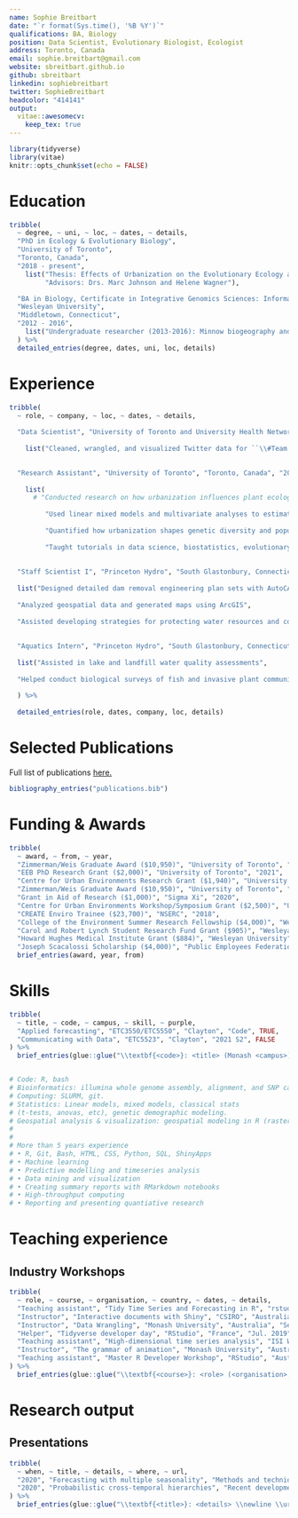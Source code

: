 ```yaml
---
name: Sophie Breitbart
date: "`r format(Sys.time(), '%B %Y')`"
qualifications: BA, Biology
position: Data Scientist, Evolutionary Biologist, Ecologist
address: Toronto, Canada
email: sophie.breitbart@gmail.com
website: sbreitbart.github.io
github: sbreitbart
linkedin: sophiebreitbart
twitter: SophieBreitbart
headcolor: "414141"
output: 
  vitae::awesomecv:
    keep_tex: true
---
```


```r
library(tidyverse)
library(vitae)
knitr::opts_chunk$set(echo = FALSE)
```

# Education
```r
tribble(
  ~ degree, ~ uni, ~ loc, ~ dates, ~ details,
  "PhD in Ecology & Evolutionary Biology",
  "University of Toronto",
  "Toronto, Canada",
  "2018 - present",
    list("Thesis: Effects of Urbanization on the Evolutionary Ecology and Population Genetics of Common Milkweed",
         "Advisors: Drs. Marc Johnson and Helene Wagner"),

  "BA in Biology, Certificate in Integrative Genomics Sciences: Informatics and Modeling",
  "Wesleyan University",
  "Middletown, Connecticut",
  "2012 - 2016",
    list("Undergraduate researcher (2013-2016): Minnow biogeography and bacterial phylogeography")
  ) %>%
  detailed_entries(degree, dates, uni, loc, details)

```

# Experience
```r
tribble(
  ~ role, ~ company, ~ loc, ~ dates, ~ details,
  
  "Data Scientist", "University of Toronto and University Health Network", "Toronto, Canada", "2023 - Present", 
  
    list("Cleaned, wrangled, and visualized Twitter data for ``\\#Team Vaccine: Exploring the History of Toronto’s COVID-19 Vaccination Initiative through Social Media\" project"),
  

  "Research Assistant", "University of Toronto", "Toronto, Canada", "2018 - Present", 
  
    list(
      # "Conducted research on how urbanization influences plant ecology and evolution",
         
         "Used linear mixed models and multivariate analyses to estimate the impacts of urbanization on reproductive success and genetic divergence in a native plant",
         
         "Quantified how urbanization shapes genetic diversity and population structure of a native plant",
         
         "Taught tutorials in data science, biostatistics, evolutionary biology, ecology, and molecular genetics"),
  
  
  "Staff Scientist I", "Princeton Hydro", "South Glastonbury, Connecticut", "2016 - 2018", 
  
  list("Designed detailed dam removal engineering plan sets with AutoCAD",
  
  "Analyzed geospatial data and generated maps using ArcGIS",
  
  "Assisted developing strategies for protecting water resources and co-authoring watershed management plans"),
  
    
  "Aquatics Intern", "Princeton Hydro", "South Glastonbury, Connecticut", "2016", 
  
  list("Assisted in lake and landfill water quality assessments",
  
  "Helped conduct biological surveys of fish and invasive plant communities in various lakes")
  
  ) %>% 
  
  detailed_entries(role, dates, company, loc, details)
```

# Selected Publications

Full list of publications [here.](https://scholar.google.com/citations?hl=en&user=vx2HzukAAAAJ&view_op=list_works&sortby=pubdate)

```r
bibliography_entries("publications.bib")
```



\newpage

# Funding & Awards
```r
tribble(
  ~ award, ~ from, ~ year,
  "Zimmerman/Weis Graduate Award ($10,950)", "University of Toronto", "2021",
  "EEB PhD Research Grant ($2,000)", "University of Toronto", "2021",
  "Centre for Urban Environments Research Grant ($1,940)", "University of Toronto", "2021",
  "Zimmerman/Weis Graduate Award ($10,950)", "University of Toronto", "2020",
  "Grant in Aid of Research ($1,000)", "Sigma Xi", "2020",
  "Centre for Urban Environments Workshop/Symposium Grant ($2,500)", "University of Toronto", "2020",
  "CREATE Enviro Trainee ($23,700)", "NSERC", "2018",
  "College of the Environment Summer Research Fellowship ($4,000)", "Wesleyan University", "2014",
  "Carol and Robert Lynch Student Research Fund Grant ($905)", "Wesleyan University", "2013",
  "Howard Hughes Medical Institute Grant ($884)", "Wesleyan University", "2013",
  "Joseph Scacalossi Scholarship ($4,000)", "Public Employees Federation", "2012") %>%
  brief_entries(award, year, from) 

```

# Skills
```r
tribble(
  ~ title, ~ code, ~ campus, ~ skill, ~ purple,
  "Applied forecasting", "ETC3550/ETC5550", "Clayton", "Code", TRUE,
  "Communicating with Data", "ETC5523", "Clayton", "2021 S2", FALSE
) %>% 
  brief_entries(glue::glue("\\textbf{<code>}: <title> (Monash <campus>)", .open = "<", .close = ">"), skill, .protect = FALSE)


# Code: R, bash
# Bioinformatics: illumina whole genome assembly, alignment, and SNP calling with GATK, samtools.
# Computing: SLURM, git.
# Statistics: Linear models, mixed models, classical stats
# (t-tests, anovas, etc), genetic demographic modeling.
# Geospatial analysis & visualization: geospatial modeling in R (raster, sp, ggplot2).
# 
# 
# More than 5 years experience
# • R, Git, Bash, HTML, CSS, Python, SQL, ShinyApps
# • Machine learning
# • Predictive modelling and timeseries analysis
# • Data mining and visualization
# • Creating summary reports with RMarkdown notebooks
# • High-throughput computing
# • Reporting and presenting quantiative research

```

# Teaching experience

\newpage

## Industry Workshops

```r
tribble(
  ~ role, ~ course, ~ organisation, ~ country, ~ dates, ~ details,
  "Teaching assistant", "Tidy Time Series and Forecasting in R", "rstudio::conf", "USA", "Jan. 2020", "Two day workshop with Rob Hyndman on forecasting using tidyverse workflows.",
  "Instructor", "Interactive documents with Shiny", "CSIRO", "Australia", "Nov. 2019", "Two day intermediate workshop on developing of shiny applications.",
  "Instructor", "Data Wrangling", "Monash University", "Australia", "Sep. 2019", "A short workshop in the 'R Workshops for Beginners' series on using tidyr and dplyr to wrangle data.",
  "Helper", "Tidyverse developer day", "RStudio", "France", "Jul. 2019", "A one day developer day where I helped R users resolve issues on tidyverse packages.",
  "Teaching assistant", "High-dimensional time series analysis", "ISI WSC", "Malaysia", "Aug. 2019", "One day short course with Rob Hyndman for analysing and forecasting large collections of time series.",
  "Instructor", "The grammar of animation", "Monash University", "Australia", "Mar. 2019", "A short workshop for NUMBAT group on creating animated graphics in R with the gganimate package.",
  "Teaching assistant", "Master R Developer Workshop", "RStudio", "Australia", "Dec. 2016", "A two day workshop with Hadley Wicham on programming with R and developing R packages.",
) %>% 
  brief_entries(glue::glue("\\textbf{<course>}: <role> (<organisation>, <country>) \\newline <details>", .open = "<", .close = ">"), paste0(dates, "\\newline"), .protect = FALSE)
```


# Research output
## Presentations

```r
tribble(
  ~ when, ~ title, ~ details, ~ where, ~ url,
  "2020", "Forecasting with multiple seasonality", "Methods and techniques to multiple seasonal forecasting in R", "UK NHS", "https://slides.mitchelloharawild.com/nhs2020/",
  "2020", "Probabilistic cross-temporal hierarchies", "Recent developments of temporal reconciliation in fable.", "ISF", "https://slides.mitchelloharawild.com/isf2020/"
) %>% 
  brief_entries(glue::glue("\\textbf{<title>}: <details> \\newline \\url{<url>}", .open = "<", .close = ">"), when, .protect = FALSE)
```


<!-- # Data analysis projects -->

<!-- # Relevant Skills -->
<!-- ```{r} -->
<!-- cvskill("Data Analysis", c("Visualisation", "Data Cleaning", "Forecasting", "Modelling", "Communication", "Inference", "Machine Learning", "Web Scraping")) -->
<!-- cvskill("Programming", c("R", "Python", "SQL", "Java", "C", "C++", "HTML/CSS", "TeX", "MATLAB")) -->
<!-- ``` -->

